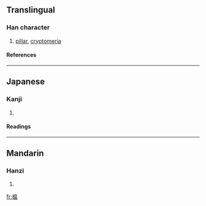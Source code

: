 {{see|榅}}

==Translingual==
===Han character===
{{Han char|rn=75|rad=木|as=10|sn=14|four=|canj=木田人廿 (DWOT)}}
# [[pillar]], [[cryptomeria]]
====References====
{{Han ref|kx=0544.210|dkj=15277|dj=0932.050|hdz=21264.071|uh=69B2|ud=27058}}

----
==Japanese==
===Kanji===
{{ja-kanji|grade=|rs=木10}}
# {{defn|Japanese}} 
====Readings====
{{ja-readings|on=[[おつ]] (otsu), [[おち]] (ochi), [[うん]] (un)|kun=[[すぎ]] (sugi)}}

----
==Mandarin==
===Hanzi===
{{cmn-hanzi|sim=榅|pin=[[yún]] (yun2)|wg=yün<sup>2</sup>}}
# {{defn|Mandarin}}

[[fr:榲]]